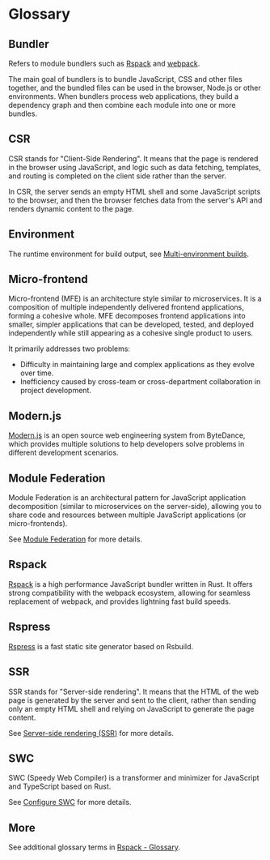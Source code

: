 # Glossary

## Bundler

Refers to module bundlers such as [Rspack](https://rspack.rs/) and [webpack](https://webpack.js.org/).

The main goal of bundlers is to bundle JavaScript, CSS and other files together, and the bundled files can be used in the browser, Node.js or other environments. When bundlers process web applications, they build a dependency graph and then combine each module into one or more bundles.

## CSR

CSR stands for "Client-Side Rendering". It means that the page is rendered in the browser using JavaScript, and logic such as data fetching, templates, and routing is completed on the client side rather than the server.

In CSR, the server sends an empty HTML shell and some JavaScript scripts to the browser, and then the browser fetches data from the server's API and renders dynamic content to the page.

## Environment

The runtime environment for build output, see [Multi-environment builds](/guide/advanced/environments).

## Micro-frontend

Micro-frontend (MFE) is an architecture style similar to microservices. It is a composition of multiple independently delivered frontend applications, forming a cohesive whole. MFE decomposes frontend applications into smaller, simpler applications that can be developed, tested, and deployed independently while still appearing as a cohesive single product to users.

It primarily addresses two problems:

- Difficulty in maintaining large and complex applications as they evolve over time.
- Inefficiency caused by cross-team or cross-department collaboration in project development.

## Modern.js

[Modern.js](https://github.com/web-infra-dev/modern.js) is an open source web engineering system from ByteDance, which provides multiple solutions to help developers solve problems in different development scenarios.

## Module Federation

Module Federation is an architectural pattern for JavaScript application decomposition (similar to microservices on the server-side), allowing you to share code and resources between multiple JavaScript applications (or micro-frontends).

See [Module Federation](/guide/advanced/module-federation) for more details.

## Rspack

[Rspack](https://rspack.rs/) is a high performance JavaScript bundler written in Rust. It offers strong compatibility with the webpack ecosystem, allowing for seamless replacement of webpack, and provides lightning fast build speeds.

## Rspress

[Rspress](https://github.com/web-infra-dev/rspress) is a fast static site generator based on Rsbuild.

## SSR

SSR stands for "Server-side rendering". It means that the HTML of the web page is generated by the server and sent to the client, rather than sending only an empty HTML shell and relying on JavaScript to generate the page content.

See [Server-side rendering (SSR)](/guide/advanced/ssr) for more details.

## SWC

SWC (Speedy Web Compiler) is a transformer and minimizer for JavaScript and TypeScript based on Rust.

See [Configure SWC](/guide/configuration/swc) for more details.

## More

See additional glossary terms in [Rspack - Glossary](https://rspack.rs/misc/glossary).
